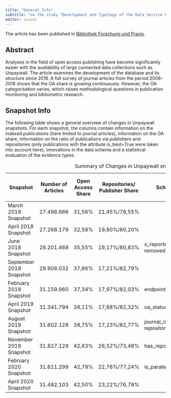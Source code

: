 ```yaml
---
title: "General Info"
subtitle: "on the study “Development and Typology of the Data Service Unpaywall“"
editor: visual
---
```


The article has been published in [Bibliothek Forschung und Praxis](https://www.degruyter.com/document/doi/10.1515/bfp-2020-0115/html).

## Abstract

Analyses in the field of open access publishing have become significantly easier with the availability
of large connected data collections such as Unpaywall. The article examines the development of the database
and its structure since 2018. A full survey of journal articles from the period 2008–2018 shows that the OA
share is growing continuously. However, the OA categorisation varies, which raises methodological questions
in publication monitoring and bibliometric research.

## Snapshot Info

The following table shows a general overview of changes in Unpaywall snapshots. For each snapshot, the columns contain information on the indexed publications (here limited to journal articles), information on the OA share, information on the ratio of publications via publishers and repositories (only publications with the attribute is_best=True were taken into account here), innovations in the data schema and a statistical evaluation of the evidence types.

| Snapshot | Number of Articles | Open Access Share| Repositories/ Publisher Share | Schema modifications | Number of Evidence types |
|--------------|-----------|------------|--------------|-----------|------------|
| March 2018 Snapshot | 27.498.666 | 31,56% | 21,45%/78,55% | | 22 |
| April 2018 Snapshot | 27.268.179 | 32,58% | 19,80%/80,20% | | 22 |
| June 2018 Snapshot | 28.201.468 | 35,55% | 19,17%/80,83% | x_reported_noncompliant_copies removed | 23 |
| September 2018 Snapshot | 29.908.032 | 37,86% | 17,21%/82,79% | | 15 |
| February 2019 Snapshot | 31.159.960 | 37,34% | 17,97%/82,03% | endpoint_id added | 15 |
| April 2019 Snapshot | 31.341.794 | 38,11% | 17,68%/82,32% | oa_status added | 17 |
| August 2019 Snapshot | 31.602.128 | 38,75% | 17,23%/82,77% | journal_issn_l and repository_institution added | 19 |
| November 2019 Snapshot | 31.827.129 | 42,63% | 26,52%/73,48% | has_repository_copy added | 18 |
| February 2020 Snapshot | 31.611.299 | 42,79% | 22,76%/77,24% | is_paratext added | 17 |
| April 2020 Snapshot | 31.482.103 | 42,50% | 23,22%/76,78% | | 18 |

: Summary of Changes in Unpaywall snapshots
